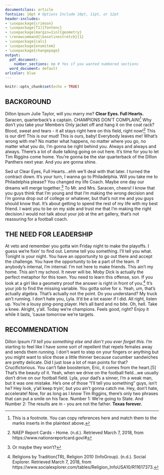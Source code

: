 ```yaml
---
documentclass: article
fontsize: 10pt # Options Include 10pt, 11pt, or 12pt
header-includes:
- \usepackage{crimson}
- \usepackage[T1]{fontenc}
- \usepackage[margin=1in]{geometry}
- \renewcommand{\baselinestretch}{1}
- \usepackage{calc}
- \usepackage{enumitem}
- \usepackage{changepage}
output:
  pdf_document:
    number_sections: no # Yes if you wanted numbered sections
  word_document: default
urlcolor: blue
---
```


```r
knitr::opts_chunk$set(echo = TRUE)
```
<!---Note. This memo template is not intended to work with a Table of Contents. Do Not try to include a table of contents in this template.--->
<!---THE MEMO HEADER. Edit Only The Text Next to \item--->

\vspace{-85pt}
\text{\bfseries\LARGE{MEMORANDUM}}
\newline
\vspace{-10pt}
\noindent\makebox[\linewidth]{\rule{\textwidth}{0.4pt}}
\vspace{-9pt}
\setlist[2]{noitemsep}
\begin{description}[leftmargin=!,itemsep=-1ex,labelwidth=\widthof{Subject:  }]
  \item[To:] Your Memo Recipient, Their Title 
  \item[From:] Your Name, Your Title 
  \item[Date:] March 7, 2018 
  \item[Subject:] \bfseries{A Really Compelling, Yet Boring Memo Subject Title}
\end{description}
\vspace{-10pt}
\noindent\makebox[\linewidth]{\rule{\textwidth}{0.4pt}}
\vspace{-25pt}

<!---THE MEMO BODY. EDITS ALL PLAIN TEXT--->

## BACKGROUND
\vspace{-10pt} <!---Adjust space between headers and paragraph text as needed--->


Dillon Ipsum Julie Taylor, will you marry me? **Clear Eyes. Full Hearts.** Saracen, quarterback's a captain. CHAMPIONS DON'T COMPLAIN![^1] Why don't you take your Members Only jacket off and hang it on the coat rack? Blood, sweat and tears - it all stays right here on this field, right now![^2] This is our dirt! This is our mud! This is ours, baby! Everybody leaves me! What's wrong with me? No matter what happens, no matter where you go, no matter what you do, I'm gonna be right behind you. Always and always and always. There's a lot of dude talking going on out here. It's time for you to let Tim Riggins come home. You're gonna be the star quarterback of the DIllon Panthers next year. And you are gonna shine. 

Sed ut Clear Eyes, Full Hearts...ehh we'll deal with that later. I turned the contract down. It's your turn, I wanna go to Philadelphia. Will you take me to Philadelphia please? You changed my life Coach. Maybe one day our dreams will merge together.[^3] To Mr. and Mrs. Saracen, cheers! I know that you guys think that I'm young and that I'm making the wrong decision and I'm gonna drop out of college or whatever, but that's not me and you guys should know that. It's about getting to spend the rest of my life with my best friend. I want you to be on my side and trust me that I'm making the right decision.I would not talk about your job at the art gallery, that's not reassuring for a football coach. 

\vspace{-10pt} <!---Adjust space between headers and paragraph text as needed--->

## THE NEED FOR LEADERSHIP
\vspace{-10pt} <!---Adjust space between headers and paragraph text as needed--->

At veto and remember you gotta win Friday night to make the playoffs. I guess we're fixin' to find out. Lemme tell you something. I'll tell you what. Tonight is your night. You have an opportunity to go out there and accept the challenge. You have the opportunity to be a part of the team. If anybody's internal, I'm internal. I'm not here to make friends. This ain't my home. This ain't my school. It never will be. Moby Dick is actually the perfect metaphor for this town. You need to learn this offense, son. If you look at a girl like a geometry proof the answer is right in front of you.[^4] It's your job to find the missing variable. You gotta solve for x. Yeah, um, that's actually algebra. That's actually not the point. Do you understand? My truck ain't running. I don't hate you, Lyla. It'd be a lot easier if I did. All right, listen up. You're a lousy ping-pong player. He's all bard and no bite. Oh, hell. Take a knee. Alright, y'all. Today we're champions. Feels good, right? Enjoy it while it lasts, 'cause tomorrow we're targets.

\vspace{-10pt} <!---Adjust space between headers and paragraph text as needed--->

## RECOMMENDATION
\vspace{-10pt} <!---Adjust space between headers and paragraph text as needed--->

Dillon Ipsum _I'll tell you something else and don't you ever forget this._ I'm starting to feel like I have some sort of repellent that repels females away and sends them running. I don't want to step on your fingers or anything but you might want to slice those a little thinner because cucumber sandwiches are pretty delicate. Did I just lose a lot of man points for that? Crucifictorious. You can't fake boosterism, Eric, it comes from the heart.[5] That's the beauty of it. Yeah, when we drive on the football field...we usually don't drive on our football field. Lyla, your dad's a sinner, I'm a weak man, but it was one mistake. He's one of those "I'll tell you something" guys, isn't he? Hey look, y'all keep tryin', but you ain't gonna catch me. Hey, don't hate, accelerate! Now, for as long as I know Tim Riggins, there's only two phrases that can put a smile on his face. Number 1: We're going to State. And Number 2: The results are in - you are not the father. **Texas forever.**

<!---BELOW ARE YOUR MEMO CITATIONS. ---> 
<!---Note: Ensure the number of citations below matches the citation marks included above. --->

[^1]: This is a footnote. You can copy references here and match them to the marks inserts in the plaintext above.

[^2]: NAEP Report Cards - Home. (n.d.). Retrieved March 7, 2018, from https://www.nationsreportcard.gov/#

[^3]: Or maybe they won't? 

[^4]: Religions by Tradition(TR), Religion 2010 (InfoGroup). (n.d.). Social Explorer. Retrieved March 7, 2018, from https://www.socialexplorer.com/tables/Religion_InfoUSA10/R11617373. 

[^5]: Among 15- to 24-year-olds enrolled in grades 10 through 12, percentage who dropped out (event dropout rate), by sex and race/ethnicity: 1972 through 2016. (n.d.). Retrieved March 7, 2018, from https://nces.ed.gov/programs/digest/d17/tables/dt17_219.55.asp?current=yes



